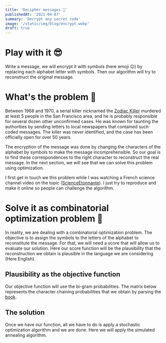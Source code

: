 ```yaml
---
title: 'Decipher messages 🔐'
publishedAt: '2021-04-07'
summary: 'Decrypt any secret code'
image: '/static/img/blog/encrypt.webp'
draft: true
---
```


<MathSpace />

# Play with it 😎

Write a message, we will encrypt it with symbols (here emoji 😉) by replacing each alphabet letter with symbols. Then our algorithm will try to reconstruct the original message.

# What's the problem 🙋

Between 1968 and 1970, a serial killer nicknamed the [Zodiac Killer](https://en.wikipedia.org/wiki/Zodiac_Killer) murdered at least 5 people in the San Francisco area, and he is probably responsible for several dozen other unconfirmed cases. He was known for taunting the authorities by sending letters to local newspapers that contained such coded messages. The killer was never identified, and the case has been officially open for over 50 years.

The encryption of the message was done by changing the characters of the alphabet by symbols to make the message incomprehensible. So our goal is to find these correspondences to the right character to reconstruct the real message. In the next section, we will see that we can solve this problem using optimization.

I first get in touch we this problem while I was watching a French science channel video on the topic ([ScienceEtonnante](https://youtu.be/z4tkHuWZbRA)). I just try to reproduce and make it online so people can challenge the algorithm.


# Solve it as combinatorial optimization problem 🧮

In reality, we are dealing with a combinatorial optimization problem. The objective is to assign the symbols to the letters of the alphabet to reconstitute the message. For that, we will need a score that will allow us to evaluate our solution. Here our score function will be the plausibility that the reconstruction we obtain is plausible in the language we are considering (Here English).

## Plausibility as the objective function

Our objective function will use the bi-gram probabilities. The matrix below represents the character chaining probabilities that we obtain by parsing the [book]().

## The solution

Once we have our function, all we have to do is apply a stochastic optimization algorithm and we are done. Here we will apply the simulated annealing algorithm. 


